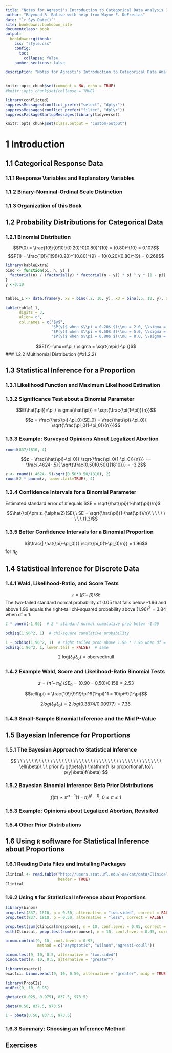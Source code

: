 ```yaml
--- 
title: "Notes for Agresti's Introduction to Categorical Data Analysis 3rd Edition"
author: "Raymond R. Balise with help from Wayne F. DeFreitas"
date: "`r Sys.Date()`"
site: bookdown::bookdown_site
documentclass: book
output:
  bookdown::gitbook: 
    css: "style.css"
    config: 
      toc:
        collapse: false
    number_sections: false

description: "Notes for Agresti's Introduction to Categorical Data Analysis"
---
```


```r
knitr::opts_chunk$set(comment = NA, echo = TRUE)
#knitr::opts_chunk$set(collapse = TRUE)

library(conflicted)
suppressMessages(conflict_prefer("select", "dplyr"))
suppressMessages(conflict_prefer("filter", "dplyr"))
suppressPackageStartupMessages(library(tidyverse))

knitr::opts_chunk$set(class.output = "custom-output")
```

# 1 Introduction{#intro}

## 1.1 Categorical Response Data

### 1.1.1 Response Variables and Explanatory Variables

### 1.1.2 Binary-Nominal-Ordinal Scale Distinction

### 1.1.3 Organization of this Book 

## 1.2 Probability Distributions for Categorical Data

### 1.2.1 Binomial Distribution {#binomial}

\begin{equation} 
  P(y) = \frac{n!}{y(n-y)!}\pi^y(1-\pi)^{n-y},\ y = 0, 1, 2, ..., n.
  (\#eq:binom)
\end{equation} 

$$P(0) = \frac{10!}{0!10!}(0.20)^0(0.80)^{10} = (0.80)^{10} = 0.107$$
$$P(1) = \frac{10!}{1!9!}(0.20)^1(0.80)^{9} = 10(0.20)(0.80)^{9} = 0.268$$
```r
library(kableExtra)
bino <- function(pi, n, y) {
  factorial(n) / (factorial(y) * factorial(n - y)) * pi ^ y * (1 - pi) ^ (n - y)
}
y <-0:10


table1_1 <- data.frame(y, x2 = bino(.2, 10, y), x3 = bino(.5, 10, y), x4 = bino(.8, 10, y))

kable(table1_1, 
      digits = 3,
      align='c',
      col.names = c("$y$", 
                    "$P(y)$ when $\\pi = 0.20$ $(\\mu = 2.0, \\sigma = 1.26)$", 
                    "$P(y)$ when $\\pi = 0.50$ $(\\mu = 5.0, \\sigma = 1.58)$", 
                    "$P(y)$ when $\\pi = 0.80$ $(\\mu = 8.0, \\sigma = 1.26)$"))
```

$$E(Y)=\mu=n\pi,\ \sigma = \sqrt{n\pi(1-\pi)}$$
### 1.2.2 Multinomial Distribution {#x1.2.2}

## 1.3 Statistical Inference for a Proportion

### 1.3.1 Likelihood Function and Maximum Likelihood Estimation

### 1.3.2 Significance Test about a Binomial Parameter

$$E(\hat{\pi})=\pi,\ \sigma(\hat{\pi}) = \sqrt{\frac{\pi(1-\pi)}{n}}$$

$$z = \frac{\hat{\pi}-\pi_0}{SE_0} = \frac{\hat{\pi}-\pi_0}{ \sqrt{\frac{\pi_0(1-\pi_0)}{n}}}$$

### 1.3.3 Example: Surveyed Opinions About Legalized Abortion

```r
round(837/1810, 4)
```
$$z =  \frac{\hat{\pi}-\pi_0}{ \sqrt{\frac{\pi_0(1-\pi_0)}{n}}} ==  \frac{.4624-.5}{ \sqrt{\frac{0.50(0.50)}{1810}}} = -3.2$$
```r
z <- round((.4624-.5)/sqrt(0.50*0.50/1810), 2)
round(2 * pnorm(z, lower.tail=TRUE), 4)
```

### 1.3.4 Confidence Intervals for a Binomial Parameter
Estimated standard error of $\hat{\pi}$ equals $SE = \sqrt{\hat{\pi}(1-\hat{\pi})/n}$

$$\hat{\pi}\pm z_{\alpha/2}(SE),\ SE = \sqrt{\hat{\pi}(1-\hat{\pi})/n}\ \ \ \ \ \ \ \ \ (1.3)$$

### 1.3.5 Better Confidence Intervals for a Binomial Proportion

$$\frac{| \hat{\pi}-\pi_0|}{ \sqrt{\pi_0(1-\pi_0)/n}} = 1.96$$ for $\pi_0$

## 1.4 Statistical Inference for Discrete Data

### 1.4.1 Wald, Likelihood-Ratio, and Score Tests {#x1.4.1}

$$z = (\hat{\beta}-\beta)/SE$$
The two-tailed standard normal probability of 0.05 that falls below -1.96 and above 1.96 equals the right-tail chi-squared probability above $(1.96)^2 = 3.84$ when df = 1.

```r
2 * pnorm(-1.96)  # 2 * standard normal cumulative prob below -1.96

pchisq(1.96^2, 1)  # chi-square cumulative probability

1 - pchisq(1.96^2, 1)  # right tailed prob above 1.96 * 1.96 when df = 1
pchisq(1.96^2, 1, lower.tail = FALSE)  # same

```



$$2\ \mathrm{log}(\ell_1 / \ell_0) = \mathrm{oberved/null}$$ 

### 1.4.2 Example Wald, Score and Likelihood-Ratio Binomial Tests

$$z = (\hat{\pi} - \pi_0)/SE_0 = (0.90 - 0.50)/0.158 = 2.53$$

$$\ell(\pi) = \frac{10!}{9!1!}\pi^9(1-\pi)^1 = 10\pi^9(1-\pi)$$

$$2 log(\ell_1/\ell_0)= 2\ log (0.3874/0.00977) = 7.36.$$

### 1.4.3 Small-Sample Binomial Inference and the Mid P-Value {#ssbi}

## 1.5 Bayesian Inference for Proportions

### 1.5.1 The Bayesian Approach to Statistical Inference

$$
\ \ \ \ \ \ \\ \ \ \ \ \ \ \ \ \ \ \ \ \ \ \ \ \ \ \ \ \ \ \ \ \ \ \ \ \ \ \ \ \ \ \ \ \ \ \ \ \ \ \ \ell(\beta)\ \ \ prior \\\ 
g(\beta|y) \mathrm{\ is\ proportional\ to}\ p(y|\beta)f(\beta)
$$

### 1.5.2 Bayesian Binomial Inference: Beta Prior Distributions

$$
f(\pi) \propto \pi^{\alpha -1}(1-\pi)^{(\beta-1)},\ 0 \le \pi \le 1
$$

### 1.5.3 Example: Opinions about Legalized Abortion, Revisited

### 1.5.4 Other Prior Distributions

## 1.6 Using `R` software for Statistical Inference about Proportions

### 1.6.1 Reading Data Files and Installing Packages

```r
Clinical <- read.table("http://users.stat.ufl.edu/~aa/cat/data/Clinical.dat", 
                       header = TRUE)
Clinical
```

###  1.6.2 Using `R` for Statistical Inference about Proportions

```r
library(binom)
prop.test(837, 1810, p = 0.50, alternative = "two.sided", correct = FALSE)
prop.test(837, 1810, p = 0.50, alternative = "less", correct = FALSE)
```

```r
prop.test(sum(Clinical$response), n = 10, conf.level = 0.95, correct = FALSE)
with(Clinical, prop.test(sum(response), n = 10, conf.level = 0.95, correct = FALSE))
```

```r
binom.confint(9, 10, conf.level = 0.95, 
              method = c("asymptotic", "wilson","agresti-coull"))
```

```r
binom.test(9, 10, 0.5, alternative = "two.sided")
binom.test(9, 10, 0.5, alternative = "greater")
```

```r
library(exactci)
exactci::binom.exact(9, 10, 0.50, alternative = "greater", midp = TRUE)

library(PropCIs)
midPci(9, 10, 0.95)
```

```r
qbeta(c(0.025, 0.975), 837.5, 973.5)

pbeta(0.50, 837.5, 973.5)

1 - pbeta(0.50, 837.5, 973.5)
```

### 1.6.3 Summary: Choosing an Inference Method

## Exercises

